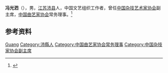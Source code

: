 '''冯光泗'''（{{bd|1915年|}}），男，[[江苏|江苏]][[沛县|沛县]]人，中国文艺组织工作者，曾任[[中国杂技艺术家协会|中国杂技艺术家协会]]副主席，[[中国曲艺家协会|中国曲艺家协会]]常务理事。<ref>{{cite book|title=中囯人名大辞典·当代人物卷|author=廖盖隆等编|year=1990|publisher=上海辞书出版社|location=上海|page=}}</ref>

== 参考资料 ==
{{reflist}}

{{中国人物小作品}}
{{Navboxes
| title  = 冯光泗在[[中国杂技家协会|中国杂技家协会]]的职务
| list1  =
{{中国杂技艺术家协会第一届理事会}}
{{中国杂技艺术家协会第二届理事会}}
}}
{{Navboxes
| title  = 冯光泗在[[中国曲艺家协会|中国曲艺家协会]]的职务
| list1  =
{{中国曲艺家协会第二届理事会}}
}}

{{Authority control}}
{{DEFAULTSORT:Feng冯}}
[[Category:冯姓|Guang]]
[[Category:沛縣人|Category:沛縣人]]
[[Category:中国曲艺家协会常务理事|Category:中国曲艺家协会常务理事]]
[[Category:中国杂技家协会副主席|Category:中国杂技家协会副主席]]